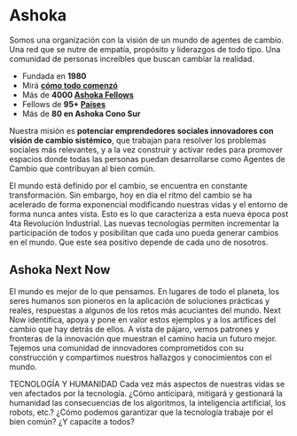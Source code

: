 # Ashoka

Somos una organización con la visión de un mundo de agentes de cambio. Una red que se nutre de empatía, propósito y liderazgos de todo tipo. Una comunidad de personas increíbles que buscan cambiar la realidad.

- Fundada en **1980**
- Mirá **[cómo todo comenzó](https://www.ashoka.org/es-ar/sobre-ashoka-mision#historia)**
- Más de **4000 [Ashoka Fellows](https://www.ashoka.org/our-network/ashoka-fellows)**
- Fellows de **95+ [Países](https://www.ashoka.org/locations)**
- Más de **80 en Ashoka Cono Sur**

Nuestra misión es **potenciar emprendedores sociales innovadores con visión de cambio sistémico**, que trabajan para resolver los problemas sociales más relevantes, y a la vez construir y activar redes para promover espacios donde todas las personas puedan desarrollarse como Agentes de Cambio que contribuyan al bien común.

<div className="card">
El mundo está definido por el cambio, se encuentra en constante transformación. Sin embargo, hoy en día el ritmo del cambio se ha acelerado de forma exponencial modificando nuestras vidas y el entorno de forma nunca antes vista. Esto es lo que caracteriza a esta nueva época post 4ta Revolución Industrial. Las nuevas tecnologías permiten incrementar la participación de todos y posibilitan que cada uno pueda generar cambios en el mundo. Que este sea positivo depende de cada uno de nosotros.
</div>

## Ashoka Next Now

El mundo es mejor de lo que pensamos. En lugares de todo el planeta, los seres humanos son pioneros en la aplicación de soluciones prácticas y reales, respuestas a algunos de los retos más acuciantes del mundo. Next Now identifica, apoya y pone en valor estos ejemplos y a los artífices del cambio que hay detrás de ellos. A vista de pájaro, vemos patrones y fronteras de la innovación que muestran el camino hacia un futuro mejor. Tejemos una comunidad de innovadores comprometidos con su construcción y compartimos nuestros hallazgos y conocimientos con el mundo.

TECNOLOGÍA Y HUMANIDAD
Cada vez más aspectos de nuestras vidas se ven afectados por la tecnología. ¿Cómo anticipará, mitigará y gestionará la humanidad las consecuencias de los algoritmos, la inteligencia artificial, los robots, etc.? ¿Cómo podemos garantizar que la tecnología trabaje por el bien común? ¿Y capacite a todos?